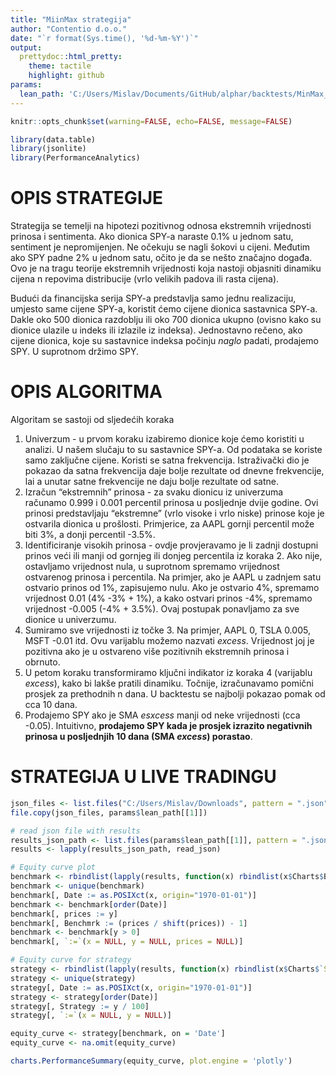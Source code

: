 ```yaml
---
title: "MiinMax strategija"
author: "Contentio d.o.o."
date: "`r format(Sys.time(), '%d-%m-%Y')`"
output:
  prettydoc::html_pretty:
    theme: tactile
    highlight: github
params:
  lean_path: 'C:/Users/Mislav/Documents/GitHub/alphar/backtests/MinMax_SMA_48_004'
---
```


```r

knitr::opts_chunk$set(warning=FALSE, echo=FALSE, message=FALSE)

library(data.table)
library(jsonlite)
library(PerformanceAnalytics)

```

# OPIS STRATEGIJE

Strategija se temelji na hipotezi pozitivnog odnosa ekstremnih vrijednosti prinosa i sentimenta. Ako dionica SPY-a naraste 0.1% u jednom satu, sentiment je nepromijenjen. Ne očekuju se nagli šokovi u cijeni. Međutim ako SPY padne 2% u jednom satu, očito je da se nešto značajno događa. Ovo je na tragu teorije ekstremnih vrijednosti koja nastoji objasniti dinamiku cijena n repovima distribucije (vrlo velikih padova ili rasta cijena).

Budući da financijska serija SPY-a predstavlja samo jednu realizaciju, umjesto same cijene SPY-a, koristit ćemo cijene dionica sastavnica SPY-a. Dakle oko 500 dionica razdoblju ili oko 700 dionica ukupno (ovisno kako su dionice ulazile u indeks ili izlazile iz indeksa). Jednostavno rečeno, ako cijene dionica, koje su sastavnice indeksa počinju *naglo* padati, prodajemo SPY. U suprotnom držimo SPY.

# OPIS ALGORITMA 

Algoritam se sastoji od sljedećih koraka

1. Univerzum - u prvom koraku izabiremo dionice koje ćemo koristiti u analizi. U našem slučaju to su sastavnice SPY-a. Od podataka se koriste samo zaključne cijene. Koristi se satna frekvencija. Istraživački dio je pokazao da satna frekvencija daje bolje rezultate od dnevne frekvencije, lai a unutar satne frekvencije ne daju bolje rezultate od satne.
2. Izračun "ekstremnih" prinosa - za svaku dionicu iz univerzuma računamo 0.999 i 0.001 percentil prinosa u posljednje dvije godine. Ovi prinosi predstavljaju "ekstremne" (vrlo visoke i vrlo niske) prinose koje je ostvarila dionica u prošlosti. Primjerice, za AAPL gornji percentil može biti 3%, a donji percentil -3.5%.
3. Identificiranje visokih prinosa - ovdje provjeravamo je li zadnji dostupni prinos veći ili manji od gornjeg ili donjeg percentila iz koraka 2. Ako nije, ostavljamo vrijednost nula, u suprotnom spremamo vrijednost ostvarenog prinosa i percentila. Na primjer, ako je AAPL u zadnjem satu ostvario prinos od 1%, zapisujemo nulu. Ako je ostvario 4%, spremamo vrijednost 0.01 (4% -3% + 1%), a kako ostvari prinos -4%, spremamo vrijednost -0.005 (-4% + 3.5%). Ovaj postupak ponavljamo za sve dionice u univerzumu.
4. Sumiramo sve vrijednosti iz točke 3. Na primjer, AAPL 0, TSLA 0.005, MSFT -0.01 itd. Ovu varijablu možemo nazvati *excess*. Vrijednost joj je pozitivna ako je u ostvareno više pozitivnih ekstremnih prinosa i obrnuto.
5. U petom koraku transformiramo ključni indikator iz koraka 4 (varijablu *excess*), kako bi lakše pratili dinamiku. Točnije, izračunavamo pomični prosjek za prethodnih n dana. U backtestu se najbolji pokazao pomak od cca 10 dana.
6. Prodajemo SPY ako je SMA *esxcess* manji od neke vrijednosti (cca -0.05). Intuitivno, **prodajemo SPY kada je prosjek izrazito negativnih prinosa u posljednjih 10 dana (SMA *excess*) porastao**.

# STRATEGIJA U LIVE TRADINGU

```r
json_files <- list.files("C:/Users/Mislav/Downloads", pattern = ".json", full.names = TRUE)
file.copy(json_files, params$lean_path[[1]])

# read json file with results
results_json_path <- list.files(params$lean_path[[1]], pattern = ".json", full.names = TRUE)
results <- lapply(results_json_path, read_json)

# Equity curve plot
benchmark <- rbindlist(lapply(results, function(x) rbindlist(x$Charts$Benchmark$Series$Benchmark$Values)))
benchmark <- unique(benchmark)
benchmark[, Date := as.POSIXct(x, origin="1970-01-01")]
benchmark <- benchmark[order(Date)]
benchmark[, prices := y]
benchmark[, Benchmrk := (prices / shift(prices)) - 1]
benchmark <- benchmark[y > 0]
benchmark[, `:=`(x = NULL, y = NULL, prices = NULL)]

# Equity curve for strategy
strategy <- rbindlist(lapply(results, function(x) rbindlist(x$Charts$`Strategy Equity`$Series$`Daily Performance`$Values)))
strategy <- unique(strategy)
strategy[, Date := as.POSIXct(x, origin="1970-01-01")]
strategy <- strategy[order(Date)]
strategy[, Strategy := y / 100]
strategy[, `:=`(x = NULL, y = NULL)]

equity_curve <- strategy[benchmark, on = 'Date']
equity_curve <- na.omit(equity_curve)

charts.PerformanceSummary(equity_curve, plot.engine = 'plotly')

```

